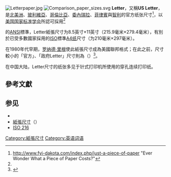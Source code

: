 {{NotChineseTitle|time=2019-05-20T02:36:05+00:00}}
{{Refimprove|time=2019-05-20T02:36:05+00:00}}
[[File:Letterpaper.jpg|thumb]]
[[File:Comparison_paper_sizes.svg|thumb]]
'''Letter'''，又稱'''US Letter'''，是[[北美洲|北美洲]]、[[玻利維亞|玻利維亞]]、[[哥倫比亞|哥倫比亞]]、[[委內瑞拉|委內瑞拉]]、[[菲律賓|菲律賓]]與[[智利|智利]]的官方纸张尺寸<ref>http://www.fyi-dakota.com/index.php/just-a-piece-of-paper {{Wayback|url=http://www.fyi-dakota.com/index.php/just-a-piece-of-paper |date=20160307042552 }} "Ever Wonder What a Piece of Paper Costs?"</ref>，以[[美国国家标准学会|美国国家标准学会]]所認可採用<ref name="ANSI/ASME Y14.1">{{cite web |url= http://www.paper-sizes.com/north-american-paper-sizes/ansi-series-paper-sizes |title= ANSI Paper Size Series |accessdate= 2016-05-05 |archive-date= 2020-09-11 |archive-url= https://web.archive.org/web/20200911072333/http://www.paper-sizes.com/north-american-paper-sizes/ansi-series-paper-sizes |dead-url= no }}</ref>的[[ANSI|ANSI]]標準，Letter紙張尺寸为8.5英寸×11英寸（215.9毫米×279.4毫米），有別於已受多數國家採用的[[ISO|ISO]]標準[[A4纸|A4纸]]尺寸（为210毫米×297毫米）。

在1980年代早期，[[罗纳德·里根|罗纳德·里根]]使此紙張尺寸成為美國聯邦格式；在此之前，尺寸較小的「官方」、「政府Letter」尺寸則為{{nowrap|8英吋×10.5英吋}}（{{nowrap|203.2毫米×266.7毫米}}）<ref name="afpa">{{cite web |url=http://www.afandpa.org/paper.aspx?id=511 |title=Why is the standard paper size in the U.S. 8 ½" x 11"? |accessdate=2008-07-14 |author=American Forest and Paper Association |deadurl=yes |archiveurl=https://web.archive.org/web/20120220192919/http://www.afandpa.org/paper.aspx?id=511 |archivedate=2012-02-20 }}</ref>。

在中国大陆，Letter尺寸的纸张多见于针式打印机所使用的穿孔连续打印纸。

==參考文獻==
{{reflist}}

== 参见 ==
* {{tsl|en|ANSI/ASME Y14.1|}}
* [[紙張尺寸|紙張尺寸]]（{{lang|en|Paper size}}）
* [[ISO_216|ISO 216]]

[[Category:紙張尺寸|Category:紙張尺寸]]
[[Category:英语词语|Category:英语词语]]